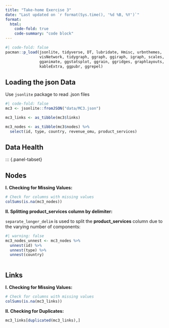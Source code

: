 ```yaml
---
title: "Take-home Exercise 3"
date: "Last updated on `r format(Sys.time(), '%d %B, %Y')`"
format:
  html:
    code-fold: true
    code-summary: "code block"
---
```


```r
#| code-fold: false
pacman::p_load(jsonlite, tidyverse, DT, lubridate, Hmisc, urbnthemes,
               visNetwork, tidygraph, ggraph, ggiraph, igraph, scales, ggplot2, 
               gganimate, ggstatsplot, ggrain, ggridges, graphlayouts, plotly, patchwork, purrr,
               kableExtra, ggpubr, ggrepel)
```

## Loading the json Data

Use `jsonlite` package to read .json files

```r
#| code-fold: false
mc3 <- jsonlite::fromJSON("data/MC3.json")
```

```r
mc3_links <- as_tibble(mc3$links)

mc3_nodes <- as_tibble(mc3$nodes) %>%
  select(id, type, country, revenue_omu, product_services)
```

## Data Health

::: {.panel-tabset}

## **Nodes**

**I. Checking for Missing Values:**
```r
# Check for columns with missing values
colSums(is.na(mc3_nodes))
```

**II. Splitting product_services column by delimiter:**

`separate_longer_delim` is used to split the **product_services** column due to the varying number of components:

```r
#| warning: false
mc3_nodes_unnest <- mc3_nodes %>%
  unnest(id) %>%
  unnest(type) %>%
  unnest(country)

```

```r

```

## **Links**

**I. Checking for Missing Values:**
```r
# Check for columns with missing values
colSums(is.na(mc3_links))
```

**II. Checking for Duplicates:**
```r
mc3_links[duplicated(mc3_links),]
```